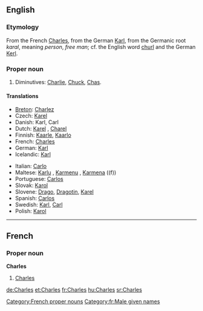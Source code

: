 ==English==

===Etymology===
From the French [[#French|Charles]], from the German [[Karl]], from the Germanic root ''karal'', meaning ''person'', ''free man''; cf. the English word [[churl]] and the German [[Kerl]].

===Proper noun===
{{en-proper noun}}

# {{given name|male}}  Diminutives: [[Charlie]], [[Chuck]], [[Chas]].

====Translations====
{{trans-top|given name}}
*[[Breton]]: [[Charlez]]
*Czech: [[Karel#Czech|Karel]] {{m}}
*Danish: Karl, Carl {{m}}
*Dutch: [[Karel]] {{m}}, [[Charel]] {{m}}
*Finnish: [[Kaarle]], [[Kaarlo]]
*French: [[Charles#French|Charles]] {{m}}
*German: [[Karl]]
*Icelandic: [[Karl]] {{m}}
{{trans-mid}}
*Italian: [[Carlo]] {{m}}
*Maltese: [[Karlu]] {{m}}, [[Karmenu]] {{m}}, [[Karmena]] ((f))
*Portuguese: [[Carlos#Portuguese|Carlos]] {{m}}
*Slovak: [[Karol#Slovak|Karol]] {{m}}
*Slovene: [[Drago]], [[Dragotin]], [[Karel]]
*Spanish: [[Carlos#Spanish|Carlos]] {{m}}
*Swedish: [[Karl]], [[Carl]]
*Polish: [[Karol|Karol]] {{m}}
{{trans-bottom}}

----

==French==

===Proper noun===
'''Charles'''

# [[Charles#English|Charles]]

[[Category:French proper nouns]]
[[Category:fr:Male given names]]

[[de:Charles]]
[[et:Charles]]
[[fr:Charles]]
[[hu:Charles]]
[[sr:Charles]]